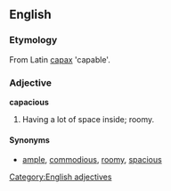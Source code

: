 ==English==

===Etymology===
From Latin [[capax]] 'capable'.

===Adjective===
'''capacious'''
# Having a lot of space inside; roomy.

====Synonyms====
* [[ample]], [[commodious]], [[roomy]], [[spacious]]

[[Category:English adjectives]]